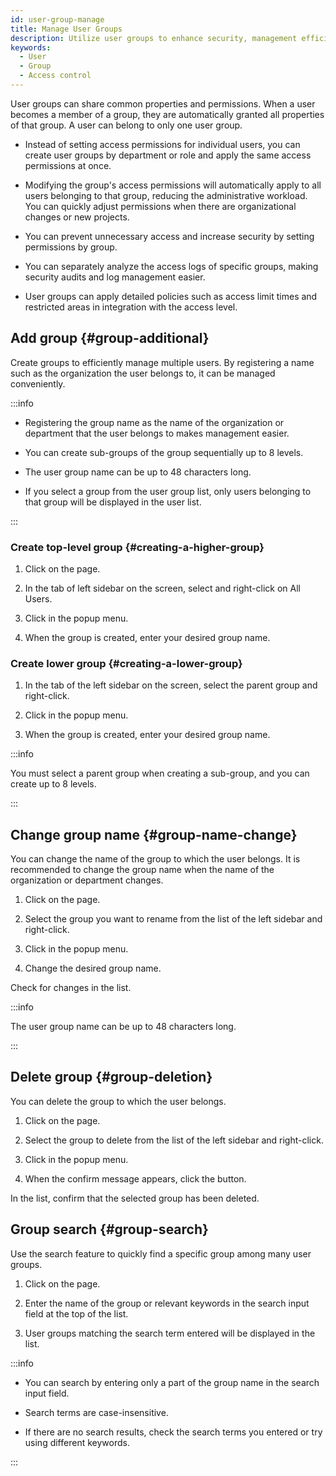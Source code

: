 ```yaml
---
id: user-group-manage
title: Manage User Groups
description: Utilize user groups to enhance security, management efficiency, and scalability while optimizing access control operations.
keywords:
  - User
  - Group
  - Access control
---
```


User groups can share common properties and permissions. When a user becomes a member of a group, they are automatically granted all properties of that group. A user can belong to only one user group.

* Instead of setting access permissions for individual users, you can create user groups by department or role and apply the same access permissions at once.

* Modifying the group's access permissions will automatically apply to all users belonging to that group, reducing the administrative workload. You can quickly adjust permissions when there are organizational changes or new projects.

* You can prevent unnecessary access and increase security by setting permissions by group.

* You can separately analyze the access logs of specific groups, making security audits and log management easier.

* User groups can apply detailed policies such as access limit times and restricted areas in integration with the access level.

## Add group {#group-additional}

Create groups to efficiently manage multiple users. By registering a name such as the organization the user belongs to, it can be managed conveniently.

:::info

* Registering the group name as the name of the organization or department that the user belongs to makes management easier.

* You can create sub-groups of the group sequentially up to 8 levels.

* The user group name can be up to 48 characters long.

* If you select a group from the user group list, only users belonging to that group will be displayed in the user list.

:::

### Create top-level group {#creating-a-higher-group}

1. Click <Cmd sid='shell.header.user' /> on the <Cmd sid='shell.header.launcher' /> page.

2. In the <Cmd sid='team.tree.userGroup' /> tab of left sidebar on the screen, select and right-click on <Cmd>All Users</Cmd>.

3. Click <Cmd sid='arena.tree.contextMenu.addNewGroup' /> in the popup menu.

4. When the group is created, enter your desired group name.

### Create lower group {#creating-a-lower-group}

1. In the <Cmd sid='team.tree.userGroup' /> tab of the left sidebar on the screen, select the parent group and right-click.

2. Click <Cmd sid='arena.tree.contextMenu.addNewGroup' /> in the popup menu.

3. When the group is created, enter your desired group name.

:::info

You must select a parent group when creating a sub-group, and you can create up to 8 levels.

:::

## Change group name {#group-name-change}

You can change the name of the group to which the user belongs. It is recommended to change the group name when the name of the organization or department changes.

1. Click <Cmd sid='shell.header.user' /> on the <Cmd sid='shell.header.launcher' /> page.

2. Select the group you want to rename from the <Cmd sid='team.tree.userGroup' /> list of the left sidebar and right-click.

3. Click <Cmd sid='arena.tree.contextMenu.renameGroup' /> in the popup menu.

4. Change the desired group name.

Check for changes in the <Cmd sid='team.tree.userGroup' /> list.

:::info

The user group name can be up to 48 characters long.

:::

## Delete group {#group-deletion}

You can delete the group to which the user belongs.

1. Click <Cmd sid='shell.header.user' /> on the <Cmd sid='shell.header.launcher' /> page.

2. Select the group to delete from the <Cmd sid='team.tree.userGroup' /> list of the left sidebar and right-click.

3. Click <Cmd sid='arena.tree.contextMenu.deleteGroup' /> in the popup menu.

4. When the confirm message appears, click the <Cmd sid='team.user.tree.dialog.delete.yes' /> button.

In the <Cmd sid='team.tree.userGroup' /> list, confirm that the selected group has been deleted.

## Group search {#group-search}

Use the search feature to quickly find a specific group among many user groups.

1. Click <Cmd sid='shell.header.user' /> on the <Cmd sid='shell.header.launcher' /> page.

2. Enter the name of the group or relevant keywords in the search input field at the top of the <Cmd sid='team.tree.userGroup' /> list.

3. User groups matching the search term entered will be displayed in the list.

:::info

* You can search by entering only a part of the group name in the search input field.

* Search terms are case-insensitive.

* If there are no search results, check the search terms you entered or try using different keywords.

:::
